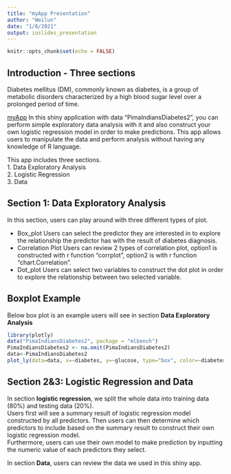 ```yaml
---
title: "myApp Presentation"
author: "Weilun"
date: "1/8/2021"
output: ioslides_presentation
---
```


```r
knitr::opts_chunk$set(echo = FALSE)
```

## Introduction - Three sections

Diabetes mellitus (DM), commonly known as diabetes, is a group of metabolic disorders characterized by a high blood sugar level over a prolonged period of time.  

<a href="https://waylan49.shinyapps.io/myApp_Assignment4/">myApp</a>
In this shiny application with data "PimaIndiansDiabetes2", you can perform  simple exploratory data analysis with it and also construct your own logistic regression model in order to make predictions. 
This app allows users to manipulate the data and perform analysis without having any knowledge of R language. 

This app includes three sections.\   
1. Data Exploratory Analysis  
2. Logistic Regression  
3. Data  

## Section 1: Data Exploratory Analysis

In this section, users can play around with three different types of plot. 

- Box_plot 
Users can select the predictor they are interested in to explore the relationship the predictor has with the result of diabetes diagnosis.
- Correlation Plot 
Users can review 2 types of correlation plot, option1 is constructed with r function "corrplot", option2 is with r function "chart.Correlation".
- Dot_plot 
Users can select two variables to construct the dot plot in order to explore the relationship between two selected variable. 

## Boxplot Example
Below box plot is an example users will see in section **Data Exploratory Analysis**

```r
library(plotly)
data("PimaIndiansDiabetes2", package = "mlbench")
PimaIndiansDiabetes2 <- na.omit(PimaIndiansDiabetes2)
data<-PimaIndiansDiabetes2
plot_ly(data=data, x=~diabetes, y=~glucose, type="box", color=~diabetes)

```

## Section 2&3: Logistic Regression and Data
In section **logistic regression**, we split the whole data into training data (80%) and testing data (20%).  \
Users first will see a summary result of logistic regression model constructed by all predictors. Then users can then determine which predictors to include based on the summary result to construct their own logistic regression model.  \
Furthermore, users can use their own model to make prediction by inputting the numeric value of each predictors they select. 

In section **Data**, users can review the data we used in this shiny app. 
